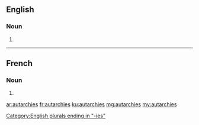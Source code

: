 ==English==

===Noun===
{{head|en|noun plural form}}

# {{plural of|autarchy|lang=en}}

[[Category:English plurals ending in "-ies"]]

----

==French==

===Noun===
{{head|fr|noun plural form|g=f}}

# {{plural of|autarchie|lang=fr}}

[[ar:autarchies]]
[[fr:autarchies]]
[[ku:autarchies]]
[[mg:autarchies]]
[[my:autarchies]]